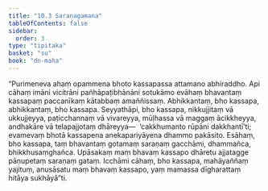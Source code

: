 ```yaml
---
title: "10.3 Saraṇagamana"
tableOfContents: false
sidebar:
  order: 3
type: "tipitaka"
basket: "su"
book: "dn-maha"
---
```



<DynamicBreadcrumb />

<Division number="437" book="dn-maha" bookNo="7" page="279">

<Paragraph number="1137" book="dn-maha">
“Purimeneva ahaṃ opammena bhoto kassapassa attamano abhiraddho. Api cāhaṃ imāni vicitrāni pañhāpaṭibhānāni sotukāmo evāhaṃ bhavantaṃ kassapaṃ paccanīkaṃ kātabbaṃ amaññissaṃ. Abhikkantaṃ, bho kassapa, abhikkantaṃ, bho kassapa. Seyyathāpi, bho kassapa, nikkujjitaṃ vā ukkujjeyya, paṭicchannaṃ vā vivareyya, mūḷhassa vā maggaṃ ācikkheyya, andhakāre vā telapajjotaṃ dhāreyya—  ‘cakkhumanto rūpāni dakkhantī’ti; evamevaṃ bhotā kassapena anekapariyāyena dhammo pakāsito. Esāhaṃ, bho kassapa, taṃ bhavantaṃ gotamaṃ saraṇaṃ gacchāmi, dhammañca, bhikkhusaṃghañca. Upāsakaṃ maṃ bhavaṃ kassapo dhāretu ajjatagge pāṇupetaṃ saraṇaṃ gataṃ.
</Paragraph>

<Paragraph number="1138" book="dn-maha">
Icchāmi cāhaṃ, bho kassapa, mahāyaññaṃ yajituṃ, anusāsatu maṃ bhavaṃ kassapo, yaṃ mamassa dīgharattaṃ hitāya sukhāyā”ti.
</Paragraph>
</Division>